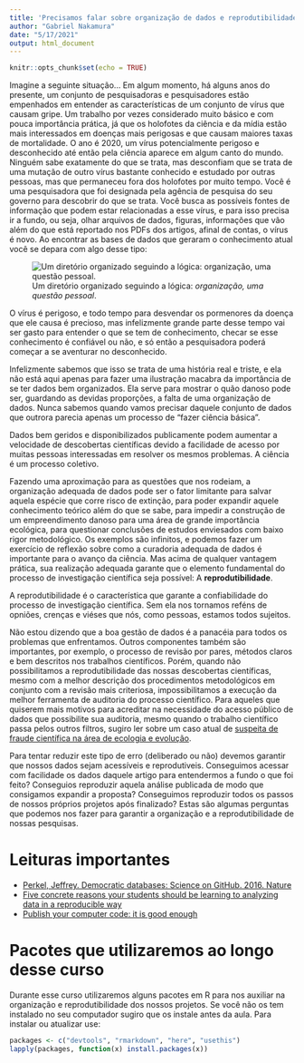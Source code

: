 ```yaml
---
title: 'Precisamos falar sobre organização de dados e reprodutibilidade'
author: "Gabriel Nakamura"
date: "5/17/2021"
output: html_document
---
```


```r
knitr::opts_chunk$set(echo = TRUE)
```

Imagine a seguinte situação... Em algum momento, há alguns anos do presente, um conjunto de pesquisadoras e pesquisadores estão empenhados em entender as características de um conjunto de vírus que causam gripe. Um trabalho por vezes considerado muito básico e com pouca importância prática, já que os holofotes da ciência e da mídia estão mais interessados em doenças mais perigosas e que causam maiores taxas de mortalidade. O ano é 2020, um vírus potencialmente perigoso e desconhecido até então pela ciência aparece em algum canto do mundo. Ninguém sabe exatamente do que se trata, mas desconfiam que se trata de uma mutação de outro vírus bastante conhecido e estudado por outras pessoas, mas que permaneceu fora dos holofotes por muito tempo. Você é uma pesquisadora que foi designada pela agência de pesquisa do seu governo para descobrir do que se trata. Você busca as possíveis fontes de informação que podem estar relacionadas a esse vírus, e para isso precisa ir a fundo, ou seja, olhar arquivos de dados, figuras, informações que vão além do que está reportado nos PDFs dos artigos, afinal de contas, o vírus é novo. Ao encontrar as bases de dados que geraram o conhecimento atual você se depara com algo desse tipo:

![Um diretório organizado seguindo a lógica: *organização, uma questão pessoal*.](/Users/gabrielnakamura/OneDrive/Aulas/Disciplina_ppgEco/Curso_UFRGS_organizacao_de_dados/repo_trash.png)

O vírus é perigoso, e todo tempo para desvendar os pormenores da doença que ele causa é precioso, mas infelizmente grande parte desse tempo vai ser gasto para entender o que se tem de conhecimento, checar se esse conhecimento é confiável ou não, e só então a pesquisadora poderá começar a se aventurar no desconhecido.

Infelizmente sabemos que isso se trata de uma história real e triste, e ela não está aqui apenas para fazer uma ilustração macabra da importância de se ter dados bem organizados. Ela serve para mostrar o quão danoso pode ser, guardando as devidas proporções, a falta de uma organização de dados. Nunca sabemos quando vamos precisar daquele conjunto de dados que outrora parecia apenas um processo de "fazer ciência básica".

Dados bem geridos e disponibilizados publicamente podem aumentar a velocidade de descobertas científicas devido a facilidade de acesso por muitas pessoas interessadas em resolver os mesmos problemas. A ciência é um processo coletivo. 

Fazendo uma aproximação para as questões que nos rodeiam, a organização adequada de dados pode ser o fator limitante para salvar aquela espécie que corre risco de extinção, para poder expandir aquele conhecimento teórico além do que se sabe, para impedir a construção de um empreendimento danoso para uma área de grande importância ecológica, para questionar conclusões de estudos enviesados com baixo rigor metodológico.  Os exemplos são infinitos, e podemos fazer um exercício de reflexão sobre como a curadoria adequada de dados é importante para o avanço da ciência. Mas acima de qualquer vantagem prática, sua realização adequada garante que o elemento fundamental do processo de investigação científica seja possível: A **reprodutibilidade**.

A reprodutibilidade é o característica que garante a confiabilidade do processo de investigação científica. Sem ela nos tornamos reféns de opniões, crenças e viéses que nós, como pessoas, estamos todos sujeitos.

Não estou dizendo que a boa gestão de dados é a panacéia para todos os problemas que enfrentamos. Outros componentes também são importantes, por exemplo, o processo de revisão por pares, métodos claros e bem descritos nos trabalhos científicos. Porém, quando não possibilitamos a reprodutibilidade das nossas descobertas científicas, mesmo com a melhor descrição dos procedimentos metodológicos em conjunto com a revisão mais criteriosa, impossibilitamos a execução da melhor ferramenta de auditoria do processo científico. Para aqueles que quiserem mais motivos para acreditar na necessidade do acesso público de dados que possibilite sua auditoria, mesmo quando o trabalho científico passa pelos outros filtros, sugiro ler sobre um caso atual de [suspeita de fraude científica na área de ecologia e evolução](https://en.wikipedia.org/wiki/Jonathan_Pruitt). 

Para tentar reduzir este tipo de erro (deliberado ou não) devemos garantir que nossos dados sejam acessíveis e reprodutiveis. Conseguimos acessar com facilidade os dados daquele artigo para entendermos a fundo o que foi feito? Conseguios reproduzir aquela análise publicada de modo que consigamos expandir a proposta? Conseguimos reproduzir todos os passos de nossos próprios projetos após finalizado? Estas são algumas perguntas que podemos nos fazer para garantir a organização e a reprodutibilidade de nossas pesquisas.

# Leituras importantes

- [Perkel, Jeffrey. Democratic databases: Science on GitHub. 2016. Nature](https://www.nature.com/news/democratic-databases-science-on-github-1.20719)
- [Five concrete reasons your students should be learning to analyzing data in a reproducible way](https://chance.amstat.org/2014/09/reproducible-paradigm/)
- [Publish your computer code: it is good enough](https://www.nature.com/news/2010/101013/pdf/467753a.pdf)


# Pacotes que utilizaremos ao longo desse curso

Durante esse curso utilizaremos alguns pacotes em R para nos auxiliar na organização e reprodutibilidade dos nossos projetos. Se você não os tem instalado no seu computador sugiro que os instale antes da aula. Para instalar ou atualizar use:

```r
packages <- c("devtools", "rmarkdown", "here", "usethis")
lapply(packages, function(x) install.packages(x))

```
